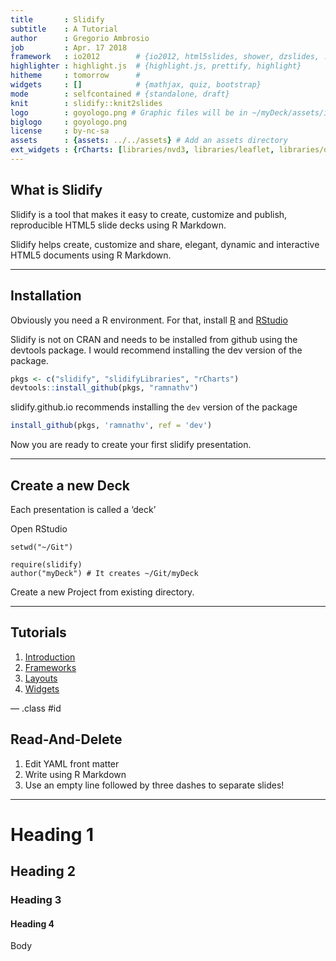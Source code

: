 ---
title       : Slidify 
subtitle    : A Tutorial
author      : Gregorio Ambrosio
job         : Apr. 17 2018
framework   : io2012        # {io2012, html5slides, shower, dzslides, ...}
highlighter : highlight.js  # {highlight.js, prettify, highlight}
hitheme     : tomorrow      # 
widgets     : []            # {mathjax, quiz, bootstrap}
mode        : selfcontained # {standalone, draft}
knit        : slidify::knit2slides
logo        : goyologo.png # Graphic files will be in ~/myDeck/assets/img
biglogo     : goyologo.png
license     : by-nc-sa
assets      : {assets: ../../assets} # Add an assets directory
ext_widgets : {rCharts: [libraries/nvd3, libraries/leaflet, libraries/dygraphs]}
---

## What is Slidify

Slidify is a tool that makes it easy to create, customize and publish, reproducible HTML5 slide decks using R Markdown.

Slidify helps create, customize and share, elegant, dynamic and interactive HTML5 documents using R Markdown.

---

## Installation

Obviously you need a R environment. For that, install [R](https://www.r-project.org/) and [RStudio](https://www.rstudio.com/)

Slidify is not on CRAN and needs to be installed from github using the devtools package. I would recommend installing the dev version of the package.

```{r, eval=FALSE}
pkgs <- c("slidify", "slidifyLibraries", "rCharts")
devtools::install_github(pkgs, "ramnathv")
```

slidify.github.io recommends installing the `dev` version of the package

```{r, eval=FALSE}
install_github(pkgs, 'ramnathv', ref = 'dev')
```

Now you are ready to create your first slidify presentation.

--- 

## Create a new Deck ##

Each presentation is called a 'deck'

Open RStudio

```
setwd("~/Git")

require(slidify)
author("myDeck") # It creates ~/Git/myDeck
```

Create a new Project from existing directory.

---

## Tutorials

1. [Introduction](http://slidify.github.io/workshops/tutorials/01)
2. [Frameworks](http://slidify.github.io/workshops/tutorials/02)
3. [Layouts](http://slidify.github.io/workshops/tutorials/03)
4. [Widgets](http://slidify.github.io/workshops/tutorials/04)

--- .class #id

## Read-And-Delete

1. Edit YAML front matter
2. Write using R Markdown
3. Use an empty line followed by three dashes to separate slides!

--- 

# Heading 1 #

## Heading 2 ##

### Heading 3 ###

#### Heading 4 ####

Body

 




